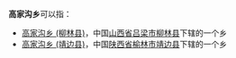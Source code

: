 '''高家沟乡'''可以指：
* [[高家沟乡_(柳林县)|高家沟乡 (柳林县)]]，中国[[山西省|山西省]][[吕梁市|吕梁市]][[柳林县|柳林县]]下辖的一个乡
* [[高家沟乡_(靖边县)|高家沟乡 (靖边县)]]，中国[[陕西省|陕西省]][[榆林市|榆林市]][[靖边县|靖边县]]下辖的一个乡

{{disambig|G高|cat=四字中国镇地消歧义}}